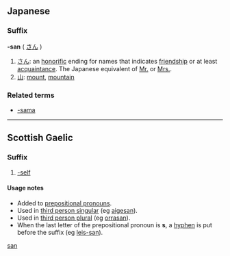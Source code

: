 {{also|Appendix:Variations of "san"}}
==Japanese==

===Suffix===
'''-san''' ( [[さん]] )

# [[さん]]: an [[honorific]] ending for names that indicates [[friendship]] or at least [[acquaintance]]. The Japanese equivalent of [[Mr.]] or [[Mrs.]].
# [[山]]: [[mount]], [[mountain]]

===Related terms===
* [[-sama]]

[[Category:Japanese suffixes|san]]

----

==Scottish Gaelic==
===Suffix===
{{infl|gd|suffix}}

# [[-self]]

====Usage notes====
* Added to [[prepositional pronoun]]s.
* Used in [[third person singular]] (eg [[aigesan]]).
* Used in [[third person plural]] (eg [[orrasan]]).
* When the last letter of the prepositional pronoun is '''s''', a [[hyphen]] is put before the suffix (eg [[leis-san]]).